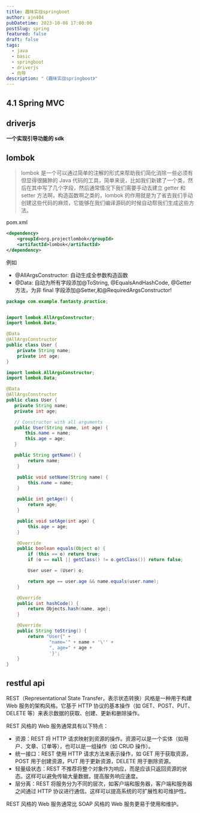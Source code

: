 ```yaml
---
title: 趣味实战springboot
author: ajn404
pubDatetime: 2023-10-08 17:00:00
postSlug: spring
featured: false
draft: false
tags:
  - java
  - basic
  - springboot
  - driverjs
  - 向导
description: "《趣味实战springboot》"
---
```


## 4.1 Spring MVC

## driverjs

**一个实现引导功能的 sdk**


<Demo
  client:load
  elements='[
    {"element":"#driverjs","popover":{"title":"driverjs","description":"driverjs很强哟,实现了向导的功能","side":"top","align":"start"}},
    {"element":"header","popover":{"title":"header","description":"这里是页面的header","doneBtnText":"完成"}},
    { "popover": { "title": "Happy Coding", "description": "欢迎来到猎奇者的世界👏👏👏👏👏👏,输入hh解锁VIP"}}    ]'
  client:load
/>
## lombok

> lombok 是一个可以通过简单的注解的形式来帮助我们简化消除一些必须有但显得很臃肿的 Java 代码的工具，简单来说，比如我们新建了一个类，然后在其中写了几个字段，然后通常情况下我们需要手动去建立 getter 和 setter 方法啊，构造函数啊之类的，lombok 的作用就是为了省去我们手动创建这些代码的麻烦，它能够在我们编译源码的时候自动帮我们生成这些方法。

pom.xml

```xml
<dependency>
    <groupId>org.projectlombok</groupId>
    <artifactId>lombok</artifactId>
</dependency>
```

例如

- @AllArgsConstructor: 自动生成全参数构造函数
- @Data: 自动为所有字段添加@ToString, @EqualsAndHashCode, @Getter 方法，为非 final 字段添加@Setter,和@RequiredArgsConstructor!

```java
package com.example.fantasty.practice;


import lombok.AllArgsConstructor;
import lombok.Data;

@Data
@AllArgsConstructor
public class User {
    private String name;
    private int age;
}
```

```java
import lombok.AllArgsConstructor;
import lombok.Data;

@Data
@AllArgsConstructor
public class User {
   private String name;
   private int age;

   // Constructor with all arguments
   public User(String name, int age) {
       this.name = name;
       this.age = age;
   }

   public String getName() {
        return name;
    }

    public void setName(String name) {
        this.name = name;
    }

    public int getAge() {
        return age;
    }

    public void setAge(int age) {
        this.age = age;
    }

    @Override
    public boolean equals(Object o) {
        if (this == o) return true;
        if (o == null || getClass() != o.getClass()) return false;

        User user = (User) o;

        return age == user.age && name.equals(user.name);
    }

    @Override
    public int hashCode() {
        return Objects.hash(name, age);
    }

    @Override
    public String toString() {
        return "User{" +
                "name='" + name + '\'' +
                ", age=" + age +
                '}';
    }
}
```

## restful api

REST（Representational State Transfer，表示状态转换）风格是一种用于构建 Web 服务的架构风格。它基于 HTTP 协议的基本操作（如 GET、POST、PUT、DELETE 等）来表示数据的获取、创建、更新和删除操作。

REST 风格的 Web 服务通常具有以下特点：

- 资源：REST 将 HTTP 请求映射到资源的操作。资源可以是一个实体（如用户、文章、订单等），也可以是一组操作（如 CRUD 操作）。
- 统一接口：REST 使用 HTTP 请求方法来表示操作，如 GET 用于获取资源，POST 用于创建资源，PUT 用于更新资源，DELETE 用于删除资源。
- 轻量级状态：REST 不推荐将整个对象作为响应，而是应该只返回资源的状态。这样可以避免传输大量数据，提高服务响应速度。
- 层分离：REST 将服务分为不同的层次，如客户端和服务器，客户端和服务器之间通过 HTTP 协议进行通信。这样可以提高系统的可扩展性和可维护性。

REST 风格的 Web 服务通常比 SOAP 风格的 Web 服务更易于使用和维护。
